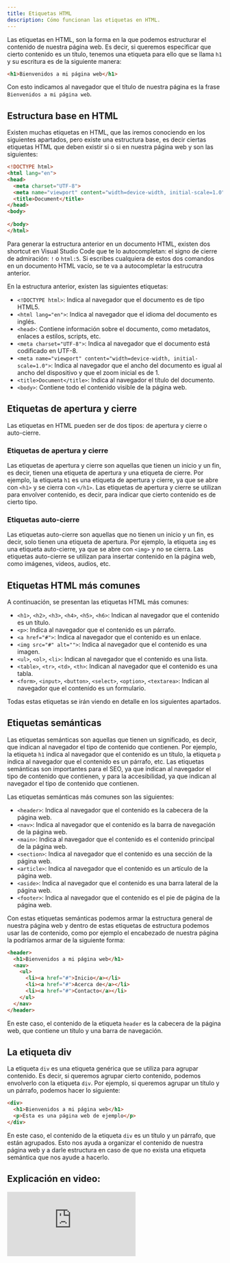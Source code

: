 ```yaml
---
title: Etiquetas HTML
description: Cómo funcionan las etiquetas en HTML.
---
```


Las etiquetas en HTML, son la forma en la que podemos estructurar el contenido de nuestra página web. Es decir, si queremos especificar que cierto contenido es un título, tenemos una etiqueta para ello que se llama `h1` y su escritura es de la siguiente manera:

```html
<h1>Bienvenidos a mi página web</h1>
```

Con esto indicamos al navegador que el título de nuestra página es la frase `Bienvenidos a mi página web`.

## Estructura base en HTML

Existen muchas etiquetas en HTML, que las iremos conociendo en los siguientes apartados, pero existe una estructura base, es decir ciertas etiquetas HTML que deben existir si o si en nuestra página web y son las siguientes:

```html
<!DOCTYPE html>
<html lang="en">
<head>
  <meta charset="UTF-8">
  <meta name="viewport" content="width=device-width, initial-scale=1.0">
  <title>Document</title>
</head>
<body>
  
</body>
</html>
```

<Callout>

Para generar la estructura anterior en un documento HTML, existen dos shortcut en Visual Studio Code que te lo autocompletan: el signo de cierre de admiración: `!` o `html:5`. Si escribes cualquiera de estos dos comandos en un documento HTML vacío, se te va a autocompletar la estrucutra anterior.

</Callout>

En la estructura anterior, existen las siguientes etiquetas:

- `<!DOCTYPE html>`: Indica al navegador que el documento es de tipo HTML5.
- `<html lang="en">`: Indica al navegador que el idioma del documento es inglés.
- `<head>`: Contiene información sobre el documento, como metadatos, enlaces a estilos, scripts, etc.
- `<meta charset="UTF-8">`: Indica al navegador que el documento está codificado en UTF-8.
- `<meta name="viewport" content="width=device-width, initial-scale=1.0">`: Indica al navegador que el ancho del documento es igual al ancho del dispositivo y que el zoom inicial es de 1.
- `<title>Document</title>`: Indica al navegador el título del documento.
- `<body>`: Contiene todo el contenido visible de la página web.

## Etiquetas de apertura y cierre

Las etiquetas en HTML pueden ser de dos tipos: de apertura y cierre o auto-cierre. 

### Etiquetas de apertura y cierre

Las etiquetas de apertura y cierre son aquellas que tienen un inicio y un fin, es decir, tienen una etiqueta de apertura y una etiqueta de cierre. Por ejemplo, la etiqueta `h1` es una etiqueta de apertura y cierre, ya que se abre con `<h1>` y se cierra con `</h1>`. Las etiquetas de apertura y cierre se utilizan para envolver contenido, es decir, para indicar que cierto contenido es de cierto tipo.

### Etiquetas auto-cierre

Las etiquetas auto-cierre son aquellas que no tienen un inicio y un fin, es decir, solo tienen una etiqueta de apertura. Por ejemplo, la etiqueta `img` es una etiqueta auto-cierre, ya que se abre con `<img>` y no se cierra. Las etiquetas auto-cierre se utilizan para insertar contenido en la página web, como imágenes, videos, audios, etc.

## Etiquetas HTML más comunes

A continuación, se presentan las etiquetas HTML más comunes:

- `<h1>`, `<h2>`, `<h3>`, `<h4>`, `<h5>`, `<h6>`: Indican al navegador que el contenido es un título.
- `<p>`: Indica al navegador que el contenido es un párrafo.
- `<a href="#">`: Indica al navegador que el contenido es un enlace.
- `<img src="#" alt="">`: Indica al navegador que el contenido es una imagen.
- `<ul>`, `<ol>`, `<li>`: Indican al navegador que el contenido es una lista.
- `<table>`, `<tr>`, `<td>`, `<th>`: Indican al navegador que el contenido es una tabla.
- `<form>`, `<input>`, `<button>`, `<select>`, `<option>`, `<textarea>`: Indican al navegador que el contenido es un formulario.

Todas estas etiquetas se irán viendo en detalle en los siguientes apartados.

## Etiquetas semánticas

Las etiquetas semánticas son aquellas que tienen un significado, es decir, que indican al navegador el tipo de contenido que contienen. Por ejemplo, la etiqueta `h1` indica al navegador que el contenido es un título, la etiqueta `p` indica al navegador que el contenido es un párrafo, etc. Las etiquetas semánticas son importantes para el SEO, ya que indican al navegador el tipo de contenido que contienen, y para la accesibilidad, ya que indican al navegador el tipo de contenido que contienen.

Las etiquetas semánticas más comunes son las siguientes:

- `<header>`: Indica al navegador que el contenido es la cabecera de la página web.
- `<nav>`: Indica al navegador que el contenido es la barra de navegación de la página web.
- `<main>`: Indica al navegador que el contenido es el contenido principal de la página web.
- `<section>`: Indica al navegador que el contenido es una sección de la página web.
- `<article>`: Indica al navegador que el contenido es un artículo de la página web.
- `<aside>`: Indica al navegador que el contenido es una barra lateral de la página web.
- `<footer>`: Indica al navegador que el contenido es el pie de página de la página web.

Con estas etiquetas semánticas podemos armar la estructura general de nuestra página web y dentro de estas etiquetas de estructura podemos usar las de contenido, como por ejemplo el encabezado de nuestra página la podríamos armar de la siguiente forma:

```html
<header>
  <h1>Bienvenidos a mi página web</h1>
  <nav>
    <ul>
      <li><a href="#">Inicio</a></li>
      <li><a href="#">Acerca de</a></li>
      <li><a href="#">Contacto</a></li>
    </ul>
  </nav>
</header>
```

En este caso, el contenido de la etiqueta `header` es la cabecera de la página web, que contiene un título y una barra de navegación.

## La etiqueta div

La etiqueta `div` es una etiqueta genérica que se utiliza para agrupar contenido. Es decir, si queremos agrupar cierto contenido, podemos envolverlo con la etiqueta `div`. Por ejemplo, si queremos agrupar un título y un párrafo, podemos hacer lo siguiente:

```html
<div>
  <h1>Bienvenidos a mi página web</h1>
  <p>Esta es una página web de ejemplo</p>
</div>
```

En este caso, el contenido de la etiqueta `div` es un título y un párrafo, que están agrupados. Esto nos ayuda a organizar el contenido de nuestra página web y a darle estructura en caso de que no exista una etiqueta semántica que nos ayude a hacerlo.

## Explicación en video:

<iframe className='youtube-video' src="https://www.youtube.com/embed/GucaPbn9Cf8?si=F6LqPPNSVLGJFfRW" title="YouTube video player" frameBorder="0" allow="accelerometer; autoplay; clipboard-write; encrypted-media; gyroscope; picture-in-picture; web-share" allowFullScreen></iframe>